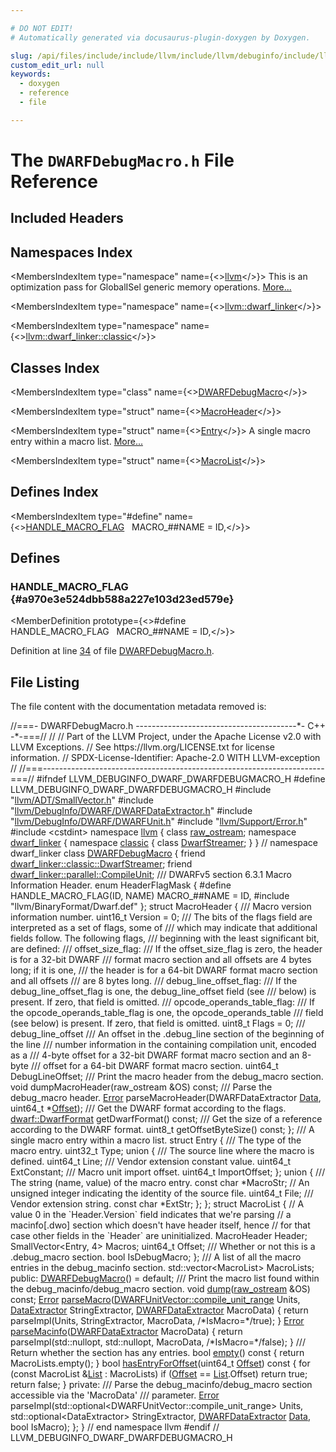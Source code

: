```yaml
---

# DO NOT EDIT!
# Automatically generated via docusaurus-plugin-doxygen by Doxygen.

slug: /api/files/include/include/llvm/include/llvm/debuginfo/include/llvm/debuginfo/dwarf/dwarfdebugmacro-h
custom_edit_url: null
keywords:
  - doxygen
  - reference
  - file

---
```





# The `DWARFDebugMacro.h` File Reference

<DoxygenPage pluginConfig={pluginConfig}>



## Included Headers

<IncludesList>
<IncludesListItem
  filePath="llvm/ADT/SmallVector.h"
  permalink="/docs/api/files/include/include/llvm/include/llvm/adt/smallvector-h"
  isLocal="true" />
<IncludesListItem
  filePath="llvm/DebugInfo/DWARF/DWARFDataExtractor.h"
  permalink="/docs/api/files/include/include/llvm/include/llvm/debuginfo/include/llvm/debuginfo/dwarf/dwarfdataextractor-h"
  isLocal="true" />
<IncludesListItem
  filePath="llvm/DebugInfo/DWARF/DWARFUnit.h"
  permalink="/docs/api/files/include/include/llvm/include/llvm/debuginfo/include/llvm/debuginfo/dwarf/dwarfunit-h"
  isLocal="true" />
<IncludesListItem
  filePath="llvm/Support/Error.h"
  permalink="/docs/api/files/include/include/llvm/include/llvm/support/error-h"
  isLocal="true" />
<IncludesListItem
  filePath="cstdint"
  permalink=""
  isLocal="false" />
<IncludesListItem
  filePath="llvm/BinaryFormat/Dwarf.def"
  permalink=""
  isLocal="true" />
</IncludesList>

## Namespaces Index

<MembersIndex>

<MembersIndexItem
  type="namespace"
  name={<><a href="/docs/api/namespaces/llvm">llvm</a></>}>
This is an optimization pass for GlobalISel generic memory operations. <a href="/docs/api/namespaces/llvm/#details">More...</a>
</MembersIndexItem>

<MembersIndexItem
  type="namespace"
  name={<><a href="/docs/api/namespaces/llvm/dwarf-linker">llvm::dwarf_linker</a></>}>
</MembersIndexItem>

<MembersIndexItem
  type="namespace"
  name={<><a href="/docs/api/namespaces/llvm/dwarf-linker/classic">llvm::dwarf_linker::classic</a></>}>
</MembersIndexItem>

</MembersIndex>

## Classes Index

<MembersIndex>

<MembersIndexItem
  type="class"
  name={<><a href="/docs/api/classes/llvm/dwarfdebugmacro">DWARFDebugMacro</a></>}>
</MembersIndexItem>

<MembersIndexItem
  type="struct"
  name={<><a href="/docs/api/structs/llvm/dwarfdebugmacro/macroheader">MacroHeader</a></>}>
</MembersIndexItem>

<MembersIndexItem
  type="struct"
  name={<><a href="/docs/api/structs/llvm/dwarfdebugmacro/entry">Entry</a></>}>
A single macro entry within a macro list. <a href="/docs/api/structs/llvm/dwarfdebugmacro/entry/#details">More...</a>
</MembersIndexItem>

<MembersIndexItem
  type="struct"
  name={<><a href="/docs/api/structs/llvm/dwarfdebugmacro/macrolist">MacroList</a></>}>
</MembersIndexItem>

</MembersIndex>

## Defines Index

<MembersIndex>

<MembersIndexItem
  type="#define"
  name={<><a href="#a970e3e524dbb588a227e103d23ed579e">HANDLE&#95;MACRO&#95;FLAG</a>&nbsp;&nbsp;&nbsp;MACRO&#95;##NAME = ID,</>}>
</MembersIndexItem>

</MembersIndex>


<SectionDefinition>

## Defines

### HANDLE&#95;MACRO&#95;FLAG {#a970e3e524dbb588a227e103d23ed579e}

<MemberDefinition
  prototype={<>#define HANDLE&#95;MACRO&#95;FLAG&nbsp;&nbsp;&nbsp;MACRO&#95;##NAME = ID,</>}>

Definition at line <a href="#l00034">34</a> of file <a href="/docs/api/files/include/include/llvm/include/llvm/debuginfo/include/llvm/debuginfo/dwarf/dwarfdebugmacro-h">DWARFDebugMacro.h</a>.
</MemberDefinition>

</SectionDefinition>

## File Listing

The file content with the documentation metadata removed is:

<ProgramListing>

<Link id="l00001" /><CodeLine lineNumber="1"><Highlight kind="comment">//===- DWARFDebugMacro.h ----------------------------------------&#42;- C++ -&#42;-===//</Highlight><Highlight kind="normal"></Highlight></CodeLine>
<Link id="l00002" /><CodeLine lineNumber="2"><Highlight kind="normal"></Highlight><Highlight kind="comment">//</Highlight><Highlight kind="normal"></Highlight></CodeLine>
<Link id="l00003" /><CodeLine lineNumber="3"><Highlight kind="normal"></Highlight><Highlight kind="comment">// Part of the LLVM Project, under the Apache License v2.0 with LLVM Exceptions.</Highlight><Highlight kind="normal"></Highlight></CodeLine>
<Link id="l00004" /><CodeLine lineNumber="4"><Highlight kind="normal"></Highlight><Highlight kind="comment">// See https://llvm.org/LICENSE.txt for license information.</Highlight><Highlight kind="normal"></Highlight></CodeLine>
<Link id="l00005" /><CodeLine lineNumber="5"><Highlight kind="normal"></Highlight><Highlight kind="comment">// SPDX-License-Identifier: Apache-2.0 WITH LLVM-exception</Highlight><Highlight kind="normal"></Highlight></CodeLine>
<Link id="l00006" /><CodeLine lineNumber="6"><Highlight kind="normal"></Highlight><Highlight kind="comment">//</Highlight><Highlight kind="normal"></Highlight></CodeLine>
<Link id="l00007" /><CodeLine lineNumber="7"><Highlight kind="normal"></Highlight><Highlight kind="comment">//===----------------------------------------------------------------------===//</Highlight><Highlight kind="normal"></Highlight></CodeLine>
<Link id="l00008" /><CodeLine lineNumber="8"><Highlight kind="normal"></Highlight></CodeLine>
<Link id="l00009" /><CodeLine lineNumber="9"><Highlight kind="normal"></Highlight><Highlight kind="preprocessor">#ifndef LLVM&#95;DEBUGINFO&#95;DWARF&#95;DWARFDEBUGMACRO&#95;H</Highlight><Highlight kind="normal"></Highlight></CodeLine>
<Link id="l00010" /><CodeLine lineNumber="10"><Highlight kind="normal"></Highlight><Highlight kind="preprocessor">#define LLVM&#95;DEBUGINFO&#95;DWARF&#95;DWARFDEBUGMACRO&#95;H</Highlight><Highlight kind="normal"></Highlight></CodeLine>
<Link id="l00011" /><CodeLine lineNumber="11"><Highlight kind="normal"></Highlight></CodeLine>
<Link id="l00012" /><CodeLine lineNumber="12"><Highlight kind="normal"></Highlight><Highlight kind="preprocessor">#include &quot;<a href="/docs/api/files/include/include/llvm/include/llvm/adt/smallvector-h">llvm/ADT/SmallVector.h</a>&quot;</Highlight><Highlight kind="normal"></Highlight></CodeLine>
<Link id="l00013" /><CodeLine lineNumber="13"><Highlight kind="normal"></Highlight><Highlight kind="preprocessor">#include &quot;<a href="/docs/api/files/include/include/llvm/include/llvm/debuginfo/include/llvm/debuginfo/dwarf/dwarfdataextractor-h">llvm/DebugInfo/DWARF/DWARFDataExtractor.h</a>&quot;</Highlight><Highlight kind="normal"></Highlight></CodeLine>
<Link id="l00014" /><CodeLine lineNumber="14"><Highlight kind="normal"></Highlight><Highlight kind="preprocessor">#include &quot;<a href="/docs/api/files/include/include/llvm/include/llvm/debuginfo/include/llvm/debuginfo/dwarf/dwarfunit-h">llvm/DebugInfo/DWARF/DWARFUnit.h</a>&quot;</Highlight><Highlight kind="normal"></Highlight></CodeLine>
<Link id="l00015" /><CodeLine lineNumber="15"><Highlight kind="normal"></Highlight><Highlight kind="preprocessor">#include &quot;<a href="/docs/api/files/include/include/llvm/include/llvm/support/error-h">llvm/Support/Error.h</a>&quot;</Highlight><Highlight kind="normal"></Highlight></CodeLine>
<Link id="l00016" /><CodeLine lineNumber="16"><Highlight kind="normal"></Highlight><Highlight kind="preprocessor">#include &lt;cstdint&gt;</Highlight><Highlight kind="normal"></Highlight></CodeLine>
<Link id="l00017" /><CodeLine lineNumber="17"><Highlight kind="normal"></Highlight></CodeLine>
<Link id="l00018" /><CodeLine lineNumber="18"><Highlight kind="normal"></Highlight><Highlight kind="keyword">namespace </Highlight><Highlight kind="normal"><a href="/docs/api/namespaces/llvm">llvm</a> &#123;</Highlight></CodeLine>
<Link id="l00019" /><CodeLine lineNumber="19"><Highlight kind="normal"></Highlight></CodeLine>
<Link id="l00020" /><CodeLine lineNumber="20"><Highlight kind="normal"></Highlight><Highlight kind="keyword">class </Highlight><Highlight kind="normal"><a href="/docs/api/classes/llvm/raw-ostream">raw&#95;ostream</a>;</Highlight></CodeLine>
<Link id="l00021" /><CodeLine lineNumber="21"><Highlight kind="normal"></Highlight></CodeLine>
<Link id="l00022" /><CodeLine lineNumber="22" lineLink="/docs/api/namespaces/llvm/dwarf-linker"><Highlight kind="normal"></Highlight><Highlight kind="keyword">namespace </Highlight><Highlight kind="normal"><a href="/docs/api/namespaces/llvm/dwarf-linker">dwarf&#95;linker</a> &#123;</Highlight></CodeLine>
<Link id="l00023" /><CodeLine lineNumber="23" lineLink="/docs/api/namespaces/llvm/dwarf-linker/classic"><Highlight kind="normal"></Highlight><Highlight kind="keyword">namespace </Highlight><Highlight kind="normal"><a href="/docs/api/namespaces/llvm/dwarf-linker/classic">classic</a> &#123;</Highlight></CodeLine>
<Link id="l00024" /><CodeLine lineNumber="24"><Highlight kind="normal"></Highlight><Highlight kind="keyword">class </Highlight><Highlight kind="normal"><a href="/docs/api/classes/llvm/dwarf-linker/classic/dwarfstreamer">DwarfStreamer</a>;</Highlight></CodeLine>
<Link id="l00025" /><CodeLine lineNumber="25"><Highlight kind="normal">&#125;</Highlight></CodeLine>
<Link id="l00026" /><CodeLine lineNumber="26"><Highlight kind="normal">&#125; </Highlight><Highlight kind="comment">// namespace dwarf&#95;linker</Highlight><Highlight kind="normal"></Highlight></CodeLine>
<Link id="l00027" /><CodeLine lineNumber="27"><Highlight kind="normal"></Highlight></CodeLine>
<Link id="l00028" /><CodeLine lineNumber="28" lineLink="/docs/api/classes/llvm/dwarfdebugmacro"><Highlight kind="normal"></Highlight><Highlight kind="keyword">class </Highlight><Highlight kind="normal"><a href="/docs/api/classes/llvm/dwarfdebugmacro/#a04112056d365abd25ec87f3290a4fae4">DWARFDebugMacro</a> &#123;</Highlight></CodeLine>
<Link id="l00029" /><CodeLine lineNumber="29"><Highlight kind="normal">  </Highlight><Highlight kind="keyword">friend</Highlight><Highlight kind="normal"> <a href="/docs/api/classes/llvm/dwarf-linker/classic/dwarfstreamer">dwarf&#95;linker::classic::DwarfStreamer</a>;</Highlight></CodeLine>
<Link id="l00030" /><CodeLine lineNumber="30"><Highlight kind="normal">  </Highlight><Highlight kind="keyword">friend</Highlight><Highlight kind="normal"> <a href="/docs/api/classes/llvm/dwarf-linker/parallel/compileunit">dwarf&#95;linker::parallel::CompileUnit</a>;</Highlight></CodeLine>
<Link id="l00031" /><CodeLine lineNumber="31"><Highlight kind="normal"></Highlight><Highlight kind="comment"></Highlight></CodeLine>
<Link id="l00032" /><CodeLine lineNumber="32"><Highlight kind="comment">  /// DWARFv5 section 6.3.1 Macro Information Header.</Highlight><Highlight kind="normal"></Highlight></CodeLine>
<Link id="l00033" /><CodeLine lineNumber="33"><Highlight kind="normal">  </Highlight><Highlight kind="keyword">enum</Highlight><Highlight kind="normal"> HeaderFlagMask &#123;</Highlight></CodeLine>
<Link id="l00034" /><CodeLine lineNumber="34" lineLink="#a970e3e524dbb588a227e103d23ed579e"><Highlight kind="normal"></Highlight><Highlight kind="preprocessor">#define HANDLE&#95;MACRO&#95;FLAG(ID, NAME) MACRO&#95;##NAME = ID,</Highlight><Highlight kind="normal"></Highlight></CodeLine>
<Link id="l00035" /><CodeLine lineNumber="35"><Highlight kind="normal"></Highlight><Highlight kind="preprocessor">#include &quot;llvm/BinaryFormat/Dwarf.def&quot;</Highlight><Highlight kind="normal"></Highlight></CodeLine>
<Link id="l00036" /><CodeLine lineNumber="36"><Highlight kind="normal">  &#125;;</Highlight></CodeLine>
<Link id="l00037" /><CodeLine lineNumber="37"><Highlight kind="normal">  </Highlight><Highlight kind="keyword">struct </Highlight><Highlight kind="normal">MacroHeader &#123;</Highlight><Highlight kind="comment"></Highlight></CodeLine>
<Link id="l00038" /><CodeLine lineNumber="38"><Highlight kind="comment">    /// Macro version information number.</Highlight><Highlight kind="normal"></Highlight></CodeLine>
<Link id="l00039" /><CodeLine lineNumber="39"><Highlight kind="normal">    uint16&#95;t Version = 0;</Highlight></CodeLine>
<Link id="l00040" /><CodeLine lineNumber="40"><Highlight kind="normal"></Highlight><Highlight kind="comment"></Highlight></CodeLine>
<Link id="l00041" /><CodeLine lineNumber="41"><Highlight kind="comment">    /// The bits of the flags field are interpreted as a set of flags, some of</Highlight></CodeLine>
<Link id="l00042" /><CodeLine lineNumber="42"><Highlight kind="comment">    /// which may indicate that additional fields follow. The following flags,</Highlight></CodeLine>
<Link id="l00043" /><CodeLine lineNumber="43"><Highlight kind="comment">    /// beginning with the least significant bit, are defined:</Highlight></CodeLine>
<Link id="l00044" /><CodeLine lineNumber="44"><Highlight kind="comment">    /// offset&#95;size&#95;flag:</Highlight></CodeLine>
<Link id="l00045" /><CodeLine lineNumber="45"><Highlight kind="comment">    ///   If the offset&#95;size&#95;flag is zero, the header is for a 32-bit DWARF</Highlight></CodeLine>
<Link id="l00046" /><CodeLine lineNumber="46"><Highlight kind="comment">    ///   format macro section and all offsets are 4 bytes long; if it is one,</Highlight></CodeLine>
<Link id="l00047" /><CodeLine lineNumber="47"><Highlight kind="comment">    ///   the header is for a 64-bit DWARF format macro section and all offsets</Highlight></CodeLine>
<Link id="l00048" /><CodeLine lineNumber="48"><Highlight kind="comment">    ///   are 8 bytes long.</Highlight></CodeLine>
<Link id="l00049" /><CodeLine lineNumber="49"><Highlight kind="comment">    /// debug&#95;line&#95;offset&#95;flag:</Highlight></CodeLine>
<Link id="l00050" /><CodeLine lineNumber="50"><Highlight kind="comment">    ///   If the debug&#95;line&#95;offset&#95;flag is one, the debug&#95;line&#95;offset field (see</Highlight></CodeLine>
<Link id="l00051" /><CodeLine lineNumber="51"><Highlight kind="comment">    ///   below) is present. If zero, that field is omitted.</Highlight></CodeLine>
<Link id="l00052" /><CodeLine lineNumber="52"><Highlight kind="comment">    /// opcode&#95;operands&#95;table&#95;flag:</Highlight></CodeLine>
<Link id="l00053" /><CodeLine lineNumber="53"><Highlight kind="comment">    ///   If the opcode&#95;operands&#95;table&#95;flag is one, the opcode&#95;operands&#95;table</Highlight></CodeLine>
<Link id="l00054" /><CodeLine lineNumber="54"><Highlight kind="comment">    ///   field (see below) is present. If zero, that field is omitted.</Highlight><Highlight kind="normal"></Highlight></CodeLine>
<Link id="l00055" /><CodeLine lineNumber="55"><Highlight kind="normal">    uint8&#95;t Flags = 0;</Highlight></CodeLine>
<Link id="l00056" /><CodeLine lineNumber="56"><Highlight kind="normal"></Highlight><Highlight kind="comment"></Highlight></CodeLine>
<Link id="l00057" /><CodeLine lineNumber="57"><Highlight kind="comment">    /// debug&#95;line&#95;offset</Highlight></CodeLine>
<Link id="l00058" /><CodeLine lineNumber="58"><Highlight kind="comment">    ///   An offset in the .debug&#95;line section of the beginning of the line</Highlight></CodeLine>
<Link id="l00059" /><CodeLine lineNumber="59"><Highlight kind="comment">    ///   number information in the containing compilation unit, encoded as a</Highlight></CodeLine>
<Link id="l00060" /><CodeLine lineNumber="60"><Highlight kind="comment">    ///   4-byte offset for a 32-bit DWARF format macro section and an 8-byte</Highlight></CodeLine>
<Link id="l00061" /><CodeLine lineNumber="61"><Highlight kind="comment">    ///   offset for a 64-bit DWARF format macro section.</Highlight><Highlight kind="normal"></Highlight></CodeLine>
<Link id="l00062" /><CodeLine lineNumber="62"><Highlight kind="normal">    uint64&#95;t DebugLineOffset;</Highlight></CodeLine>
<Link id="l00063" /><CodeLine lineNumber="63"><Highlight kind="normal"></Highlight><Highlight kind="comment"></Highlight></CodeLine>
<Link id="l00064" /><CodeLine lineNumber="64"><Highlight kind="comment">    /// Print the macro header from the debug&#95;macro section.</Highlight><Highlight kind="normal"></Highlight></CodeLine>
<Link id="l00065" /><CodeLine lineNumber="65"><Highlight kind="normal">    </Highlight><Highlight kind="keywordtype">void</Highlight><Highlight kind="normal"> dumpMacroHeader(raw&#95;ostream &amp;OS) </Highlight><Highlight kind="keyword">const</Highlight><Highlight kind="normal">;</Highlight></CodeLine>
<Link id="l00066" /><CodeLine lineNumber="66"><Highlight kind="normal"></Highlight><Highlight kind="comment"></Highlight></CodeLine>
<Link id="l00067" /><CodeLine lineNumber="67"><Highlight kind="comment">    /// Parse the debug&#95;macro header.</Highlight><Highlight kind="normal"></Highlight></CodeLine>
<Link id="l00068" /><CodeLine lineNumber="68"><Highlight kind="normal">    <a href="/docs/api/namespaces/llvm/#ac226f3d2b9ca090171a8e0a8cb92c343a902b0d55fddef6f8d651fe1035b7d4bd">Error</a> parseMacroHeader(DWARFDataExtractor <a href="/docs/api/namespaces/llvm/#aa20539e89704d20b98b97e9c3feac934">Data</a>, uint64&#95;t &#42;<a href="/docs/api/namespaces/llvm/#a05f5b9a11bdcc5feba62899f95dcf878a3134224cba2545bc57954d3b072aebb4">Offset</a>);</Highlight></CodeLine>
<Link id="l00069" /><CodeLine lineNumber="69"><Highlight kind="normal"></Highlight><Highlight kind="comment"></Highlight></CodeLine>
<Link id="l00070" /><CodeLine lineNumber="70"><Highlight kind="comment">    /// Get the DWARF format according to the flags.</Highlight><Highlight kind="normal"></Highlight></CodeLine>
<Link id="l00071" /><CodeLine lineNumber="71"><Highlight kind="normal">    <a href="/docs/api/namespaces/llvm/dwarf/#a79a43a947d26afb3f2a388f2f7a3a8c8">dwarf::DwarfFormat</a> getDwarfFormat() </Highlight><Highlight kind="keyword">const</Highlight><Highlight kind="normal">;</Highlight></CodeLine>
<Link id="l00072" /><CodeLine lineNumber="72"><Highlight kind="normal"></Highlight><Highlight kind="comment"></Highlight></CodeLine>
<Link id="l00073" /><CodeLine lineNumber="73"><Highlight kind="comment">    /// Get the size of a reference according to the DWARF format.</Highlight><Highlight kind="normal"></Highlight></CodeLine>
<Link id="l00074" /><CodeLine lineNumber="74"><Highlight kind="normal">    uint8&#95;t getOffsetByteSize() </Highlight><Highlight kind="keyword">const</Highlight><Highlight kind="normal">;</Highlight></CodeLine>
<Link id="l00075" /><CodeLine lineNumber="75"><Highlight kind="normal">  &#125;;</Highlight></CodeLine>
<Link id="l00076" /><CodeLine lineNumber="76"><Highlight kind="normal"></Highlight><Highlight kind="comment"></Highlight></CodeLine>
<Link id="l00077" /><CodeLine lineNumber="77"><Highlight kind="comment">  /// A single macro entry within a macro list.</Highlight><Highlight kind="normal"></Highlight></CodeLine>
<Link id="l00078" /><CodeLine lineNumber="78"><Highlight kind="normal">  </Highlight><Highlight kind="keyword">struct </Highlight><Highlight kind="normal">Entry &#123;</Highlight><Highlight kind="comment"></Highlight></CodeLine>
<Link id="l00079" /><CodeLine lineNumber="79"><Highlight kind="comment">    /// The type of the macro entry.</Highlight><Highlight kind="normal"></Highlight></CodeLine>
<Link id="l00080" /><CodeLine lineNumber="80"><Highlight kind="normal">    uint32&#95;t Type;</Highlight></CodeLine>
<Link id="l00081" /><CodeLine lineNumber="81"><Highlight kind="normal">    </Highlight><Highlight kind="keyword">union </Highlight><Highlight kind="normal">&#123;</Highlight><Highlight kind="comment"></Highlight></CodeLine>
<Link id="l00082" /><CodeLine lineNumber="82"><Highlight kind="comment">      /// The source line where the macro is defined.</Highlight><Highlight kind="normal"></Highlight></CodeLine>
<Link id="l00083" /><CodeLine lineNumber="83"><Highlight kind="normal">      uint64&#95;t Line;</Highlight><Highlight kind="comment"></Highlight></CodeLine>
<Link id="l00084" /><CodeLine lineNumber="84"><Highlight kind="comment">      /// Vendor extension constant value.</Highlight><Highlight kind="normal"></Highlight></CodeLine>
<Link id="l00085" /><CodeLine lineNumber="85"><Highlight kind="normal">      uint64&#95;t ExtConstant;</Highlight><Highlight kind="comment"></Highlight></CodeLine>
<Link id="l00086" /><CodeLine lineNumber="86"><Highlight kind="comment">      /// Macro unit import offset.</Highlight><Highlight kind="normal"></Highlight></CodeLine>
<Link id="l00087" /><CodeLine lineNumber="87"><Highlight kind="normal">      uint64&#95;t ImportOffset;</Highlight></CodeLine>
<Link id="l00088" /><CodeLine lineNumber="88"><Highlight kind="normal">    &#125;;</Highlight></CodeLine>
<Link id="l00089" /><CodeLine lineNumber="89"><Highlight kind="normal"></Highlight></CodeLine>
<Link id="l00090" /><CodeLine lineNumber="90"><Highlight kind="normal">    </Highlight><Highlight kind="keyword">union </Highlight><Highlight kind="normal">&#123;</Highlight><Highlight kind="comment"></Highlight></CodeLine>
<Link id="l00091" /><CodeLine lineNumber="91"><Highlight kind="comment">      /// The string (name, value) of the macro entry.</Highlight><Highlight kind="normal"></Highlight></CodeLine>
<Link id="l00092" /><CodeLine lineNumber="92"><Highlight kind="normal">      </Highlight><Highlight kind="keyword">const</Highlight><Highlight kind="normal"> </Highlight><Highlight kind="keywordtype">char</Highlight><Highlight kind="normal"> &#42;MacroStr;</Highlight></CodeLine>
<Link id="l00093" /><CodeLine lineNumber="93"><Highlight kind="normal">      </Highlight><Highlight kind="comment">// An unsigned integer indicating the identity of the source file.</Highlight><Highlight kind="normal"></Highlight></CodeLine>
<Link id="l00094" /><CodeLine lineNumber="94"><Highlight kind="normal">      uint64&#95;t File;</Highlight><Highlight kind="comment"></Highlight></CodeLine>
<Link id="l00095" /><CodeLine lineNumber="95"><Highlight kind="comment">      /// Vendor extension string.</Highlight><Highlight kind="normal"></Highlight></CodeLine>
<Link id="l00096" /><CodeLine lineNumber="96"><Highlight kind="normal">      </Highlight><Highlight kind="keyword">const</Highlight><Highlight kind="normal"> </Highlight><Highlight kind="keywordtype">char</Highlight><Highlight kind="normal"> &#42;ExtStr;</Highlight></CodeLine>
<Link id="l00097" /><CodeLine lineNumber="97"><Highlight kind="normal">    &#125;;</Highlight></CodeLine>
<Link id="l00098" /><CodeLine lineNumber="98"><Highlight kind="normal">  &#125;;</Highlight></CodeLine>
<Link id="l00099" /><CodeLine lineNumber="99"><Highlight kind="normal"></Highlight></CodeLine>
<Link id="l00100" /><CodeLine lineNumber="100"><Highlight kind="normal">  </Highlight><Highlight kind="keyword">struct </Highlight><Highlight kind="normal">MacroList &#123;</Highlight></CodeLine>
<Link id="l00101" /><CodeLine lineNumber="101"><Highlight kind="normal">    </Highlight><Highlight kind="comment">// A value 0 in the &#96;Header.Version&#96; field indicates that we&#39;re parsing</Highlight><Highlight kind="normal"></Highlight></CodeLine>
<Link id="l00102" /><CodeLine lineNumber="102"><Highlight kind="normal">    </Highlight><Highlight kind="comment">// a macinfo&#91;.dwo&#93; section which doesn&#39;t have header itself, hence</Highlight><Highlight kind="normal"></Highlight></CodeLine>
<Link id="l00103" /><CodeLine lineNumber="103"><Highlight kind="normal">    </Highlight><Highlight kind="comment">// for that case other fields in the &#96;Header&#96; are uninitialized.</Highlight><Highlight kind="normal"></Highlight></CodeLine>
<Link id="l00104" /><CodeLine lineNumber="104"><Highlight kind="normal">    MacroHeader Header;</Highlight></CodeLine>
<Link id="l00105" /><CodeLine lineNumber="105"><Highlight kind="normal">    SmallVector&lt;Entry, 4&gt; Macros;</Highlight></CodeLine>
<Link id="l00106" /><CodeLine lineNumber="106"><Highlight kind="normal">    uint64&#95;t Offset;</Highlight></CodeLine>
<Link id="l00107" /><CodeLine lineNumber="107"><Highlight kind="normal"></Highlight><Highlight kind="comment"></Highlight></CodeLine>
<Link id="l00108" /><CodeLine lineNumber="108"><Highlight kind="comment">    /// Whether or not this is a .debug&#95;macro section.</Highlight><Highlight kind="normal"></Highlight></CodeLine>
<Link id="l00109" /><CodeLine lineNumber="109"><Highlight kind="normal">    </Highlight><Highlight kind="keywordtype">bool</Highlight><Highlight kind="normal"> IsDebugMacro;</Highlight></CodeLine>
<Link id="l00110" /><CodeLine lineNumber="110"><Highlight kind="normal">  &#125;;</Highlight></CodeLine>
<Link id="l00111" /><CodeLine lineNumber="111"><Highlight kind="normal"></Highlight><Highlight kind="comment"></Highlight></CodeLine>
<Link id="l00112" /><CodeLine lineNumber="112"><Highlight kind="comment">  /// A list of all the macro entries in the debug&#95;macinfo section.</Highlight><Highlight kind="normal"></Highlight></CodeLine>
<Link id="l00113" /><CodeLine lineNumber="113"><Highlight kind="normal">  std::vector&lt;MacroList&gt; MacroLists;</Highlight></CodeLine>
<Link id="l00114" /><CodeLine lineNumber="114"><Highlight kind="normal"></Highlight></CodeLine>
<Link id="l00115" /><CodeLine lineNumber="115"><Highlight kind="normal"></Highlight><Highlight kind="keyword">public</Highlight><Highlight kind="normal">:</Highlight></CodeLine>
<Link id="l00116" /><CodeLine lineNumber="116" lineLink="/docs/api/classes/llvm/dwarfdebugmacro/#a04112056d365abd25ec87f3290a4fae4"><Highlight kind="normal">  <a href="/docs/api/classes/llvm/dwarfdebugmacro/#a04112056d365abd25ec87f3290a4fae4">DWARFDebugMacro</a>() = </Highlight><Highlight kind="keywordflow">default</Highlight><Highlight kind="normal">;</Highlight></CodeLine>
<Link id="l00117" /><CodeLine lineNumber="117"><Highlight kind="normal"></Highlight><Highlight kind="comment"></Highlight></CodeLine>
<Link id="l00118" /><CodeLine lineNumber="118"><Highlight kind="comment">  /// Print the macro list found within the debug&#95;macinfo/debug&#95;macro section.</Highlight><Highlight kind="normal"></Highlight></CodeLine>
<Link id="l00119" /><CodeLine lineNumber="119"><Highlight kind="normal">  </Highlight><Highlight kind="keywordtype">void</Highlight><Highlight kind="normal"> <a href="/docs/api/classes/llvm/dwarfdebugmacro/#a8911330a1f029ab78880b5b7c5a6230e">dump</a>(<a href="/docs/api/classes/llvm/raw-ostream">raw&#95;ostream</a> &amp;OS) </Highlight><Highlight kind="keyword">const</Highlight><Highlight kind="normal">;</Highlight></CodeLine>
<Link id="l00120" /><CodeLine lineNumber="120"><Highlight kind="normal"></Highlight></CodeLine>
<Link id="l00121" /><CodeLine lineNumber="121" lineLink="/docs/api/classes/llvm/dwarfdebugmacro/#add59353eeed26825dc2521c478ae1244"><Highlight kind="normal">  <a href="/docs/api/classes/llvm/error">Error</a> <a href="/docs/api/classes/llvm/dwarfdebugmacro/#add59353eeed26825dc2521c478ae1244">parseMacro</a>(<a href="/docs/api/classes/llvm/dwarfunitvector/#ae643824befdeea36bcdf9e2281ee4d63">DWARFUnitVector::compile&#95;unit&#95;range</a> Units,</Highlight></CodeLine>
<Link id="l00122" /><CodeLine lineNumber="122"><Highlight kind="normal">                   <a href="/docs/api/classes/llvm/dataextractor">DataExtractor</a> StringExtractor,</Highlight></CodeLine>
<Link id="l00123" /><CodeLine lineNumber="123"><Highlight kind="normal">                   <a href="/docs/api/classes/llvm/dwarfdataextractor">DWARFDataExtractor</a> MacroData) &#123;</Highlight></CodeLine>
<Link id="l00124" /><CodeLine lineNumber="124"><Highlight kind="normal">    </Highlight><Highlight kind="keywordflow">return</Highlight><Highlight kind="normal"> parseImpl(Units, StringExtractor, MacroData, </Highlight><Highlight kind="comment">/&#42;IsMacro=&#42;/</Highlight><Highlight kind="keyword">true</Highlight><Highlight kind="normal">);</Highlight></CodeLine>
<Link id="l00125" /><CodeLine lineNumber="125"><Highlight kind="normal">  &#125;</Highlight></CodeLine>
<Link id="l00126" /><CodeLine lineNumber="126"><Highlight kind="normal"></Highlight></CodeLine>
<Link id="l00127" /><CodeLine lineNumber="127" lineLink="/docs/api/classes/llvm/dwarfdebugmacro/#a90585f2cc12a10ed9040891d7c35bfe4"><Highlight kind="normal">  <a href="/docs/api/classes/llvm/error">Error</a> <a href="/docs/api/classes/llvm/dwarfdebugmacro/#a90585f2cc12a10ed9040891d7c35bfe4">parseMacinfo</a>(<a href="/docs/api/classes/llvm/dwarfdataextractor">DWARFDataExtractor</a> MacroData) &#123;</Highlight></CodeLine>
<Link id="l00128" /><CodeLine lineNumber="128"><Highlight kind="normal">    </Highlight><Highlight kind="keywordflow">return</Highlight><Highlight kind="normal"> parseImpl(std::nullopt, std::nullopt, MacroData, </Highlight><Highlight kind="comment">/&#42;IsMacro=&#42;/</Highlight><Highlight kind="keyword">false</Highlight><Highlight kind="normal">);</Highlight></CodeLine>
<Link id="l00129" /><CodeLine lineNumber="129"><Highlight kind="normal">  &#125;</Highlight></CodeLine>
<Link id="l00130" /><CodeLine lineNumber="130"><Highlight kind="normal"></Highlight><Highlight kind="comment"></Highlight></CodeLine>
<Link id="l00131" /><CodeLine lineNumber="131"><Highlight kind="comment">  /// Return whether the section has any entries.</Highlight><Highlight kind="normal"></Highlight></CodeLine>
<Link id="l00132" /><CodeLine lineNumber="132" lineLink="/docs/api/classes/llvm/dwarfdebugmacro/#ab58e335339cd5ae45a61c50ea3c8e7f1"><Highlight kind="normal">  </Highlight><Highlight kind="keywordtype">bool</Highlight><Highlight kind="normal"> <a href="/docs/api/classes/llvm/dwarfdebugmacro/#ab58e335339cd5ae45a61c50ea3c8e7f1">empty</a>()</Highlight><Highlight kind="keyword"> const </Highlight><Highlight kind="normal">&#123; </Highlight><Highlight kind="keywordflow">return</Highlight><Highlight kind="normal"> MacroLists.empty(); &#125;</Highlight></CodeLine>
<Link id="l00133" /><CodeLine lineNumber="133"><Highlight kind="normal"></Highlight></CodeLine>
<Link id="l00134" /><CodeLine lineNumber="134" lineLink="/docs/api/classes/llvm/dwarfdebugmacro/#af4ab935cff4cff2af5f3a23738652436"><Highlight kind="normal">  </Highlight><Highlight kind="keywordtype">bool</Highlight><Highlight kind="normal"> <a href="/docs/api/classes/llvm/dwarfdebugmacro/#af4ab935cff4cff2af5f3a23738652436">hasEntryForOffset</a>(uint64&#95;t <a href="/docs/api/namespaces/llvm/#a05f5b9a11bdcc5feba62899f95dcf878a3134224cba2545bc57954d3b072aebb4">Offset</a>)</Highlight><Highlight kind="keyword"> const </Highlight><Highlight kind="normal">&#123;</Highlight></CodeLine>
<Link id="l00135" /><CodeLine lineNumber="135"><Highlight kind="normal">    </Highlight><Highlight kind="keywordflow">for</Highlight><Highlight kind="normal"> (</Highlight><Highlight kind="keyword">const</Highlight><Highlight kind="normal"> MacroList &amp;<a href="/docs/api/namespaces/llvm/#acefe92adee8725ad904c7c43649790e8a4ee29ca12c7d126654bd0e5275de6135">List</a> : MacroLists)</Highlight></CodeLine>
<Link id="l00136" /><CodeLine lineNumber="136"><Highlight kind="normal">      </Highlight><Highlight kind="keywordflow">if</Highlight><Highlight kind="normal"> (<a href="/docs/api/namespaces/llvm/#a05f5b9a11bdcc5feba62899f95dcf878a3134224cba2545bc57954d3b072aebb4">Offset</a> == <a href="/docs/api/namespaces/llvm/#acefe92adee8725ad904c7c43649790e8a4ee29ca12c7d126654bd0e5275de6135">List</a>.Offset)</Highlight></CodeLine>
<Link id="l00137" /><CodeLine lineNumber="137"><Highlight kind="normal">        </Highlight><Highlight kind="keywordflow">return</Highlight><Highlight kind="normal"> </Highlight><Highlight kind="keyword">true</Highlight><Highlight kind="normal">;</Highlight></CodeLine>
<Link id="l00138" /><CodeLine lineNumber="138"><Highlight kind="normal"></Highlight></CodeLine>
<Link id="l00139" /><CodeLine lineNumber="139"><Highlight kind="normal">    </Highlight><Highlight kind="keywordflow">return</Highlight><Highlight kind="normal"> </Highlight><Highlight kind="keyword">false</Highlight><Highlight kind="normal">;</Highlight></CodeLine>
<Link id="l00140" /><CodeLine lineNumber="140"><Highlight kind="normal">  &#125;</Highlight></CodeLine>
<Link id="l00141" /><CodeLine lineNumber="141"><Highlight kind="normal"></Highlight></CodeLine>
<Link id="l00142" /><CodeLine lineNumber="142"><Highlight kind="normal"></Highlight><Highlight kind="keyword">private</Highlight><Highlight kind="normal">:</Highlight><Highlight kind="comment"></Highlight></CodeLine>
<Link id="l00143" /><CodeLine lineNumber="143"><Highlight kind="comment">  /// Parse the debug&#95;macinfo/debug&#95;macro section accessible via the &#39;MacroData&#39;</Highlight></CodeLine>
<Link id="l00144" /><CodeLine lineNumber="144"><Highlight kind="comment">  /// parameter.</Highlight><Highlight kind="normal"></Highlight></CodeLine>
<Link id="l00145" /><CodeLine lineNumber="145"><Highlight kind="normal">  <a href="/docs/api/classes/llvm/error">Error</a> parseImpl(std::optional&lt;DWARFUnitVector::compile&#95;unit&#95;range&gt; Units,</Highlight></CodeLine>
<Link id="l00146" /><CodeLine lineNumber="146"><Highlight kind="normal">                  std::optional&lt;DataExtractor&gt; StringExtractor,</Highlight></CodeLine>
<Link id="l00147" /><CodeLine lineNumber="147"><Highlight kind="normal">                  <a href="/docs/api/classes/llvm/dwarfdataextractor">DWARFDataExtractor</a> <a href="/docs/api/namespaces/llvm/#aa20539e89704d20b98b97e9c3feac934">Data</a>, </Highlight><Highlight kind="keywordtype">bool</Highlight><Highlight kind="normal"> IsMacro);</Highlight></CodeLine>
<Link id="l00148" /><CodeLine lineNumber="148"><Highlight kind="normal">&#125;;</Highlight></CodeLine>
<Link id="l00149" /><CodeLine lineNumber="149"><Highlight kind="normal"></Highlight></CodeLine>
<Link id="l00150" /><CodeLine lineNumber="150"><Highlight kind="normal">&#125; </Highlight><Highlight kind="comment">// end namespace llvm</Highlight><Highlight kind="normal"></Highlight></CodeLine>
<Link id="l00151" /><CodeLine lineNumber="151"><Highlight kind="normal"></Highlight></CodeLine>
<Link id="l00152" /><CodeLine lineNumber="152"><Highlight kind="normal"></Highlight><Highlight kind="preprocessor">#endif </Highlight><Highlight kind="comment">// LLVM&#95;DEBUGINFO&#95;DWARF&#95;DWARFDEBUGMACRO&#95;H</Highlight><Highlight kind="normal"></Highlight></CodeLine>

</ProgramListing>

</DoxygenPage>
